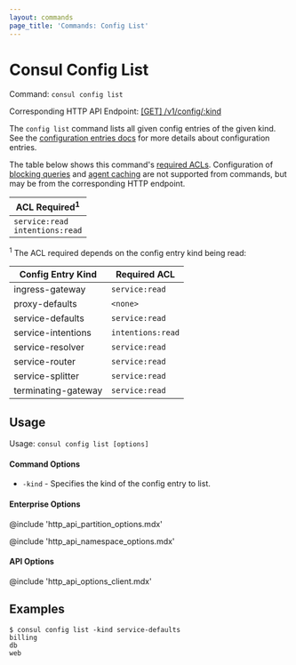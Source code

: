```yaml
---
layout: commands
page_title: 'Commands: Config List'
---
```


# Consul Config List

Command: `consul config list`

Corresponding HTTP API Endpoint: [\[GET\] /v1/config/:kind](/api-docs/config#list-configurations)

The `config list` command lists all given config entries of the given kind.
See the [configuration entries docs](/docs/agent/config-entries) for more
details about configuration entries.

The table below shows this command's [required ACLs](/api-docs/api-structure#authentication). Configuration of
[blocking queries](/api-docs/features/blocking) and [agent caching](/api-docs/features/caching)
are not supported from commands, but may be from the corresponding HTTP endpoint.

| ACL Required<sup>1</sup>              |
| ------------------------------------- |
| `service:read`<br />`intentions:read` |

<sup>1</sup> The ACL required depends on the config entry kind being read:

| Config Entry Kind   | Required ACL      |
| ------------------- | ----------------- |
| ingress-gateway     | `service:read`    |
| proxy-defaults      | `<none>`          |
| service-defaults    | `service:read`    |
| service-intentions  | `intentions:read` |
| service-resolver    | `service:read`    |
| service-router      | `service:read`    |
| service-splitter    | `service:read`    |
| terminating-gateway | `service:read`    |

## Usage

Usage: `consul config list [options]`

#### Command Options

- `-kind` - Specifies the kind of the config entry to list.

#### Enterprise Options

@include 'http_api_partition_options.mdx'

@include 'http_api_namespace_options.mdx'

#### API Options

@include 'http_api_options_client.mdx'

## Examples

    $ consul config list -kind service-defaults
    billing
    db
    web
